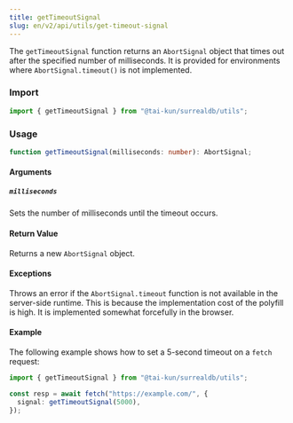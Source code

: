 ```yaml
---
title: getTimeoutSignal
slug: en/v2/api/utils/get-timeout-signal
---
```


The `getTimeoutSignal` function returns an `AbortSignal` object that times out after the specified number of milliseconds. It is provided for environments where `AbortSignal.timeout()` is not implemented.

### Import

```ts
import { getTimeoutSignal } from "@tai-kun/surrealdb/utils";
```

### Usage

```ts
function getTimeoutSignal(milliseconds: number): AbortSignal;
```

#### Arguments

##### `milliseconds`

Sets the number of milliseconds until the timeout occurs.

#### Return Value

Returns a new `AbortSignal` object.

#### Exceptions

Throws an error if the `AbortSignal.timeout` function is not available in the server-side runtime. This is because the implementation cost of the polyfill is high. It is implemented somewhat forcefully in the browser.

#### Example

The following example shows how to set a 5-second timeout on a `fetch` request:

```ts
import { getTimeoutSignal } from "@tai-kun/surrealdb/utils";

const resp = await fetch("https://example.com/", {
  signal: getTimeoutSignal(5000),
});
```
